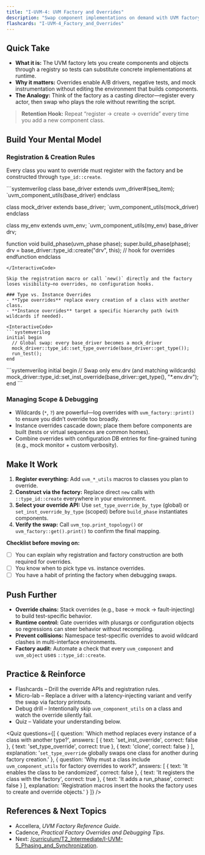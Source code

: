 ```yaml
---
title: "I-UVM-4: UVM Factory and Overrides"
description: "Swap component implementations on demand with UVM factory overrides and keep your testbench wiring untouched."
flashcards: "I-UVM-4_Factory_and_Overrides"
---
```



## Quick Take
- **What it is:** The UVM factory lets you create components and objects through a registry so tests can substitute concrete implementations at runtime.
- **Why it matters:** Overrides enable A/B drivers, negative tests, and mock instrumentation without editing the environment that builds components.
- **The Analogy:** Think of the factory as a casting director—register every actor, then swap who plays the role without rewriting the script.

> **Retention Hook:** Repeat “register → create → override” every time you add a new component class.

## Build Your Mental Model
### Registration & Creation Rules
Every class you want to override must register with the factory and be constructed through `type_id::create`.

<InteractiveCode>
```systemverilog
class base_driver extends uvm_driver#(seq_item);
  `uvm_component_utils(base_driver)
endclass

class mock_driver extends base_driver;
  `uvm_component_utils(mock_driver)
endclass

class my_env extends uvm_env;
  `uvm_component_utils(my_env)
  base_driver drv;

  function void build_phase(uvm_phase phase);
    super.build_phase(phase);
    drv = base_driver::type_id::create("drv", this); // hook for overrides
  endfunction
endclass
```
</InteractiveCode>

Skip the registration macro or call `new()` directly and the factory loses visibility—no overrides, no configuration hooks.

### Type vs. Instance Overrides
- **Type overrides** replace every creation of a class with another class.
- **Instance overrides** target a specific hierarchy path (with wildcards if needed).

<InteractiveCode>
```systemverilog
initial begin
  // Global swap: every base_driver becomes a mock_driver
  mock_driver::type_id::set_type_override(base_driver::get_type());
  run_test();
end
```
</InteractiveCode>

<InteractiveCode>
```systemverilog
initial begin
  // Swap only env.drv (and matching wildcards)
  mock_driver::type_id::set_inst_override(base_driver::get_type(), "*.env.drv");
end
```
</InteractiveCode>

### Managing Scope & Debugging
- Wildcards (`*`, `?`) are powerful—log overrides with `uvm_factory::print()` to ensure you didn’t override too broadly.
- Instance overrides cascade down; place them before components are built (tests or virtual sequences are common homes).
- Combine overrides with configuration DB entries for fine-grained tuning (e.g., mock monitor + custom verbosity).

## Make It Work
1. **Register everything:** Add `uvm_*_utils` macros to classes you plan to override.
2. **Construct via the factory:** Replace direct `new` calls with `::type_id::create` everywhere in your environment.
3. **Select your override API:** Use `set_type_override_by_type` (global) or `set_inst_override_by_type` (scoped) before `build_phase` instantiates components.
4. **Verify the swap:** Call `uvm_top.print_topology()` or `uvm_factory::get().print()` to confirm the final mapping.

**Checklist before moving on:**
- [ ] You can explain why registration and factory construction are both required for overrides.
- [ ] You know when to pick type vs. instance overrides.
- [ ] You have a habit of printing the factory when debugging swaps.

## Push Further
- **Override chains:** Stack overrides (e.g., base → mock → fault-injecting) to build test-specific behavior.
- **Runtime control:** Gate overrides with plusargs or configuration objects so regressions can steer behavior without recompiling.
- **Prevent collisions:** Namespace test-specific overrides to avoid wildcard clashes in multi-interface environments.
- **Factory audit:** Automate a check that every `uvm_component` and `uvm_object` uses `::type_id::create`.

## Practice & Reinforce
- Flashcards – Drill the override APIs and registration rules.
- Micro-lab – Replace a driver with a latency-injecting variant and verify the swap via factory printouts.
- Debug drill – Intentionally skip `uvm_component_utils` on a class and watch the override silently fail.
- Quiz – Validate your understanding below.

<Quiz questions={[
  {
    question: 'Which method replaces every instance of a class with another type?',
    answers: [
      { text: 'set_inst_override', correct: false },
      { text: 'set_type_override', correct: true },
      { text: 'clone', correct: false }
    ],
    explanation: '`set_type_override` globally swaps one class for another during factory creation.'
  },
  {
    question: 'Why must a class include `uvm_component_utils` for factory overrides to work?',
    answers: [
      { text: 'It enables the class to be randomized', correct: false },
      { text: 'It registers the class with the factory', correct: true },
      { text: 'It adds a run_phase', correct: false }
    ],
    explanation: 'Registration macros insert the hooks the factory uses to create and override objects.'
  }
]} />

## References & Next Topics
- Accellera, *UVM Factory Reference Guide*.
- Cadence, *Practical Factory Overrides and Debugging Tips*.
- Next: [/curriculum/T2_Intermediate/I-UVM-5_Phasing_and_Synchronization](../I-UVM-5_Phasing_and_Synchronization/index).
